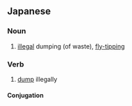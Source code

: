 ==Japanese==
{{ja-kanjitab|ふ|ほう|とう|き|yomi=on}}

===Noun===
{{ja-noun|ふほうとうき}}

# [[illegal]] dumping (of waste), [[fly-tipping]]

===Verb===
{{ja-verb-suru|ふほうとうき}}

# [[dump]] illegally

====Conjugation====
{{ja-suru|ふほうとうき}}